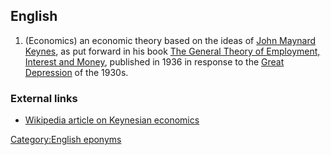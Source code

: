 ==English==

# (Economics) an economic theory based on the ideas of [[w:John Maynard Keynes|John Maynard Keynes]], as put forward in his book [[w:The General Theory of Employment, Interest and Money|The General Theory of Employment, Interest and Money]], published in 1936 in response to the [[Great Depression]] of the 1930s.

===External links===
*[[w:Keynesian economics|Wikipedia article on Keynesian economics]]

[[Category:English eponyms]]